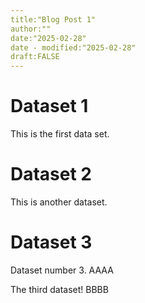 ```yaml
---
title:"Blog Post 1"
author:""
date:"2025-02-28"
date - modified:"2025-02-28"
draft:FALSE
---
```


# Dataset 1

This is the first data set.

# Dataset 2


This is another dataset.

# Dataset 3


Dataset number 3. AAAA

The third dataset! BBBB
